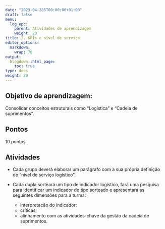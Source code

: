 ```yaml
---
date: "2023-04-285T00:00:00+01:00"
draft: false
menu:
  log_epc:
    parent: Atividades de aprendizagem
    weight: 20
title: 2. KPIs e nível de serviço
editor_options: 
  markdown: 
    wrap: 70
output: 
  blogdown::html_page:
    toc: true
type: docs
weight: 20
---
```


## Objetivo de aprendizagem: 

Consolidar conceitos estruturais como "Logística" e "Cadeia de suprimentos". 

## Pontos

10 pontos


## Atividades

- Cada grupo deverá elaborar um parágrafo com a sua própria definição de "nível de serviço logístico". 

- Cada dupla sorteará um tipo de indicador logístico, fará uma pesquisa para identificar um indicador do tipo sorteado
e apresentará as seguintes dimensões para a turma: 
   - interpretacão do indicador;
   - críticas; 
   - alinhamento com as atividades-chave da gestão da cadeia de suprimentos.


